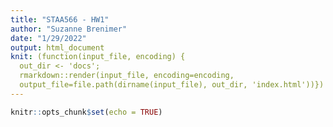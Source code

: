 ```yaml
---
title: "STAA566 - HW1"
author: "Suzanne Brenimer"
date: "1/29/2022"
output: html_document
knit: (function(input_file, encoding) {
  out_dir <- 'docs';
  rmarkdown::render(input_file, encoding=encoding,
  output_file=file.path(dirname(input_file), out_dir, 'index.html'))})
---
```


```r
knitr::opts_chunk$set(echo = TRUE)
```

